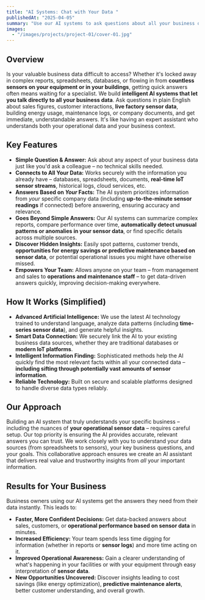 ```yaml
---
title: "AI Systems: Chat with Your Data "
publishedAt: "2025-04-05"  
summary: "Use our AI systems to ask questions about all your business data – from sales reports and customer feedback to **live sensor readings** – in plain language. Get instant, clear answers and insights without needing a data expert."
images:
  - "/images/projects/project-01/cover-01.jpg" 
---
```


## Overview

Is your valuable business data difficult to access? Whether it's locked away in complex reports, spreadsheets, databases, or flowing in from **countless sensors on your equipment or in your buildings**, getting quick answers often means waiting for a specialist. We build **intelligent AI systems that let you talk directly to all your business data**. Ask questions in plain English about sales figures, customer interactions, **live factory sensor data**, building energy usage, maintenance logs, or company documents, and get immediate, understandable answers. It's like having an expert assistant who understands both your operational data and your business context.

## Key Features

-   **Simple Question & Answer:** Ask about any aspect of your business data just like you'd ask a colleague – no technical skills needed.
-   **Connects to All Your Data:** Works securely with the information you already have – databases, spreadsheets, documents, **real-time IoT sensor streams**, historical logs, cloud services, etc.
-   **Answers Based on *Your* Facts:** The AI system prioritizes information from *your* specific company data (including **up-to-the-minute sensor readings** if connected) before answering, ensuring accuracy and relevance.
-   **Goes Beyond Simple Answers:** Our AI systems can summarize complex reports, compare performance over time, **automatically detect unusual patterns or anomalies in your sensor data**, or find specific details across multiple sources.
-   **Discover Hidden Insights:** Easily spot patterns, customer trends, **opportunities for energy savings or predictive maintenance based on sensor data**, or potential operational issues you might have otherwise missed.
-   **Empowers Your Team:** Allows anyone on your team – from management and sales to **operations and maintenance staff** – to get data-driven answers quickly, improving decision-making everywhere.

## How It Works (Simplified)

-   **Advanced Artificial Intelligence:** We use the latest AI technology trained to understand language, analyze data patterns (including **time-series sensor data**), and generate helpful insights.
-   **Smart Data Connection:** We securely link the AI to your existing business data sources, whether they are traditional databases or **modern IoT platforms**.
-   **Intelligent Information Finding:** Sophisticated methods help the AI quickly find the most relevant facts within all your connected data – **including sifting through potentially vast amounts of sensor information**.
-   **Reliable Technology:** Built on secure and scalable platforms designed to handle diverse data types reliably.

## Our Approach

Building an AI system that truly understands your specific business – including the nuances of **your operational sensor data** – requires careful setup. Our top priority is ensuring the AI provides accurate, relevant answers you can trust. We work closely with you to understand your data sources (from spreadsheets to sensors), your key business questions, and your goals. This collaborative approach ensures we create an AI assistant that delivers real value and trustworthy insights from *all* your important information.

## Results for Your Business

Business owners using our AI systems get the answers they need from their data instantly. This leads to:
-   **Faster, More Confident Decisions:** Get data-backed answers about sales, customers, or **operational performance based on sensor data** in minutes.
-   **Increased Efficiency:** Your team spends less time digging for information (whether in reports or **sensor logs**) and more time acting on it.
-   **Improved Operational Awareness:** Gain a clearer understanding of what's happening in your facilities or with your equipment through easy interpretation of **sensor data**.
-   **New Opportunities Uncovered:** Discover insights leading to cost savings (like energy optimization), **predictive maintenance alerts**, better customer understanding, and overall growth.